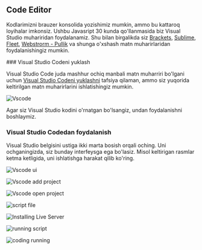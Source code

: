 
## Code Editor

Kodlarimizni brauzer konsolida yozishimiz mumkin, ammo bu kattaroq loyihalar imkonsiz. Ushbu Javasript 30 kunda qo'llanmasida biz Visual Studio muhariridan foydalanamiz. Shu bilan birgalikda siz [Brackets](https://brackets.io/), [Sublime](https://www.sublimetext.com/), [Fleet](https://www.jetbrains.com/fleet/), [Webstrorm - Pullik](https://www.jetbrains.com/webstorm/) va shunga o'xshash matn muharirlaridan foydalanishingiz mumkin.

<Steps>
### Visual Studio Codeni yuklash

Visual Studio Code juda mashhur ochiq manbali matn muharriri bo'lgani uchun [Visual Studio Codeni yuklashni](https://code.visualstudio.com/) tafsiya qilaman, ammo siz yuqorida keltirilgan matn muharirlarini ishlatishingiz mumkin.

![Vscode](images/vscode.png)

Agar siz Visual Studio kodini o'rnatgan bo'lsangiz, undan foydalanishni boshlaymiz.

### Visual Studio Codedan foydalanish

Visual Studio belgisini ustiga ikki marta bosish orqali oching. Uni ochganingizda, siz bunday interfeysga ega bo'lasiz. Misol keltirigan rasmlar ketma ketligida, uni ishlatishga harakat qilib ko'ring.

![Vscode ui](images/vscode_ui.png)

![Vscode add project](images/adding_project_to_vscode.png)

![Vscode open project](images/opening_project_on_vscode.png)

![script file](images/scripts_on_vscode.png)

![Installing Live Server](images/vsc_live_server.png)

![running script](images/running_script.png)

![coding running](images/launched_on_new_tab.png)

</Steps>
